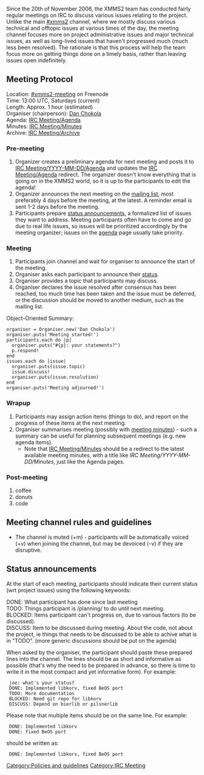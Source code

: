 Since the 20th of November 2006, the XMMS2 team has conducted fairly regular meetings on IRC to discuss various issues relating to the project. Unlike the main [irc://chat.freenode.net/xmms2 #xmms2] channel, where we mostly discuss various technical and offtopic issues at various times of the day, the meeting channel focuses more on project administrative issues and major technical issues, as well as long-lived issues that haven't progressed much (much less been resolved). The rationale is that this process will help the team focus more on getting things done on a timely basis, rather than leaving issues open indefinitely.

== Meeting Protocol ==
;Location: [irc://chat.freenode.net/xmms2-meeting #xmms2-meeting] on Freenode
;Time: 13:00 UTC, Saturdays (current)
;Length: Approx. 1 hour (estimated)
;Organiser (chairperson): [[User:puzzles|Dan Chokola]]
;Agenda: [[IRC Meeting/Agenda]]
;Minutes: [[IRC Meeting/Minutes]]
;Archive: [[IRC Meeting/Archive]]

=== Pre-meeting ===
# Organizer creates a preliminary agenda for next meeting and posts it to [[IRC Meeting/YYYY-MM-DD/Agenda]] and updates the [[IRC Meeting/Agenda]] redirect. The organizer doesn't know everything that is going on in the XMMS2 world, so it is up to the participants to edit the agenda!
# Organizer announces the next meeting on the [http://lists.xmms.se/cgi-bin/mailman/listinfo/xmms2-devel mailing list], most preferably 4 days before the meeting, at the latest. A reminder email is sent 1-2 days before the meeting.
# Participants prepare [[#Status announcements|status announcements]], a formalized list of issues they want to address. Meeting participants often have to come and go due to real life issues, so issues will be prioritized accordingly by the meeting organizer; issues on the [[IRC Meeting/Adenda|agenda]] page usually take priority.

=== Meeting ===
# Participants join channel and wait for organiser to announce the start of the meeting.
# Organiser asks each participant to announce their [[#Status_announcements | status]].
# Organiser provides a topic that participants may discuss.
# Organiser declares the issue resolved after consensus has been reached, too much time has been taken and the issue must be deferred, or the discussion should be moved to another medium, such as the mailing list.
;Object-Oriented Summary:
 organiser = Organiser.new('Dan Chokola')
 organiser.puts('Meeting started!')
 participants.each do |p|
   organiser.puts("#{p}: your statements?")
   p.respond!
 end
 issues.each do |issue|
   organiser.puts(issue.topic)
   issue.discuss!
   organiser.puts(issue.resolution)
 end
 organiser.puts('Meeting adjourned!')

=== Wrapup ===
# Participants may assign action items (things to do), and report on the progress of these items at the next meeting.
# Organiser summarises meeting (possibly with [[IRC Meeting/Minutes |meeting minutes]]) - such a summary can be useful for planning subsequent meetings (e.g. new agenda items).
#* Note that [[IRC Meeting/Minutes]] should be a redirect to the latest available meeting minutes, with a title like ''IRC Meeting/YYYY-MM-DD/Minutes'', just like the Agenda pages.

=== Post-meeting ===
#coffee
#donuts
#code

== Meeting channel rules and guidelines ==
* The channel is muted (+m) - participants will be automatically voiced (+v) when joining the channel, but may be devoiced (-v) if they are disruptive.

== Status announcements ==
At the start of each meeting, participants should indicate their current status (wrt project issues) using the following keywords:
;DONE: What participant has done since last meeting
;TODO: Things participant is /planning/ to do until next meeting.
;BLOCKED: Items participant can't progress on, due to various factors (to be discussed).
;DISCUSS: Item to be discussed during meeting. About the code, not about the project, ie things that needs to be discussed to be able to achive what is in "TODO". (more generic discussions should be put on the agenda)

When asked by the organiser, the participant should paste these prepared lines into the channel. The lines should be as short and informative as possible (that's why the need to be prepared in advance, so there is time to write it in the most compact and yet informative form). For example:

 <FooMaster> joe: what's your status?
 <joe> DONE: Implemented libkorv, fixed BeOS port
 <joe> TODO: More documentation
 <joe> BLOCKED: Need git repo for libkorv
 <joe> DISCUSS: Depend on bierlib or pilsnerlib

Please note that multiple items should be on the same line. For example:
 <joe> DONE: Implemented libkorv
 <joe> DONE: fixed BeOS port 
should be written as:
 <joe> DONE: Implemented libkorv, fixed BeOS port

[[Category:Policies and guidelines]]
[[Category:IRC Meeting]]